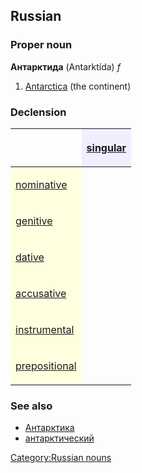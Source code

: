 ==Russian==
[[Category:Russian nouns]]
===Proper noun===
'''Антарктида''' (Antarktída) ''f''

#[[Antarctica]] (the continent)

===Declension===
{| border="1" cellpadding="4" cellspacing="0"
!
! style="background-color: #EFEFFF" align="center"|[[singular]]
|-
! style="background-color: #FFFFE0" align="left"|[[nominative case|nominative]]
| align="center"|{{RUchar|Антаркти́да}}
|-
! style="background-color: #FFFFE0" align="left"|[[genitive case|genitive]]
| align="center"|{{RUchar|Антаркти́ды}}
|-
! style="background-color: #FFFFE0" align="left"|[[dative case|dative]]
| align="center"|{{RUchar|Антаркти́де}}
|-
! style="background-color: #FFFFE0" align="left"|[[accusative case|accusative]]
| align="center"|{{RUchar|Антаркти́ду}}
|-
! style="background-color: #FFFFE0" align="left"|[[instrumental case|instrumental]]
| align="center"|{{RUchar|Антаркти́дой, -ою}}
|-
! style="background-color: #FFFFE0" align="left"|[[prepositional case|prepositional]]
| align="center"|{{RUchar|об Антаркти́де}}
|}

===See also===
*[[Антарктика]]
*[[антарктический]]